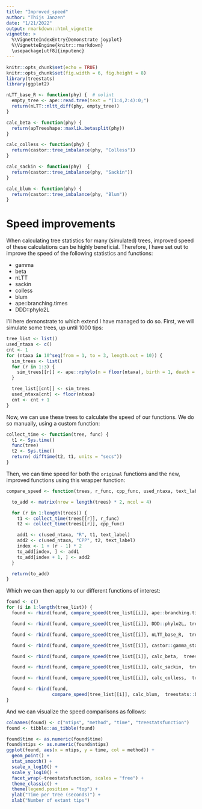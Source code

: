 ```yaml
---
title: "Improved_speed"
author: "Thijs Janzen"
date: "1/21/2022"
output: rmarkdown::html_vignette
vignette: >
  %\VignetteIndexEntry{Demonstrate joyplot}
  %\VignetteEngine{knitr::rmarkdown}
  \usepackage[utf8]{inputenc}
---
```


```r
knitr::opts_chunk$set(echo = TRUE)
knitr::opts_chunk$set(fig.width = 6, fig.height = 8)
library(treestats)
library(ggplot2)

nLTT_base_R <- function(phy) {  # nolint
  empty_tree <- ape::read.tree(text = "(1:4,2:4):0;")
  return(nLTT::nltt_diff(phy, empty_tree))
}

calc_beta <- function(phy) {
  return(apTreeshape::maxlik.betasplit(phy))
}

calc_colless <- function(phy) {
  return(castor::tree_imbalance(phy, "Colless"))
}

calc_sackin <- function(phy)  {
  return(castor::tree_imbalance(phy, "Sackin"))
}

calc_blum <- function(phy) {
  return(castor::tree_imbalance(phy, "Blum"))
}
```

# Speed improvements

When calculating tree statistics for many (simulated) trees, improved speed of
these calculations can be highly beneficial. Therefore, I have set out to 
improve the speed of the following statistics and functions:

* gamma
* beta
* nLTT
* sackin
* colless
* blum
* ape::branching.times
* DDD::phylo2L

I'll here demonstrate to which extend I have managed to do so. First, we will
simulate some trees, up until 1000 tips:

```r
tree_list <- list()
used_ntaxa <- c()
cnt <- 1
for (ntaxa in 10^seq(from = 1, to = 3, length.out = 10)) {
  sim_trees <- list()
  for (r in 1:3) {
    sim_trees[[r]] <- ape::rphylo(n = floor(ntaxa), birth = 1, death = 0)
  }

  tree_list[[cnt]] <- sim_trees
  used_ntaxa[cnt] <- floor(ntaxa)
  cnt <- cnt + 1
}
```

Now, we can use these trees to calculate the speed of our functions. We do so
manually, using a custom function:
```r
collect_time <- function(tree, func) {
  t1 <- Sys.time()
  func(tree)
  t2 <- Sys.time()
  return( difftime(t2, t1, units = "secs"))
}
```

Then, we can time speed for both the `original`  functions and the new, improved
functions using this wrapper function:
```r
compare_speed <- function(trees, r_func, cpp_func, used_ntaxa, text_label) {

  to_add <- matrix(nrow = length(trees) * 2, ncol = 4)

  for (r in 1:length(trees)) {
    t1 <- collect_time(trees[[r]], r_func)
    t2 <- collect_time(trees[[r]], cpp_func)

    add1 <- c(used_ntaxa, "R", t1, text_label)
    add2 <- c(used_ntaxa, "CPP", t2, text_label)
    index <- 1 + (r - 1) * 2
    to_add[index, ] <- add1
    to_add[index + 1, ] <- add2
  }

  return(to_add)
}
```

Which we can then apply to our different functions of interest:
```r
found <- c()
for (i in 1:length(tree_list)) {
  found <- rbind(found, compare_speed(tree_list[[i]], ape::branching.times, treestats::branching_times, used_ntaxa[i], "branching_times") )

  found <- rbind(found, compare_speed(tree_list[[i]], DDD::phylo2L, treestats::phylo_to_l, used_ntaxa[i], "phylo_to_l"))

  found <- rbind(found, compare_speed(tree_list[[i]], nLTT_base_R,  treestats::nLTT_base, used_ntaxa[i], "nLTT"))

  found <- rbind(found, compare_speed(tree_list[[i]], castor::gamma_statistic,  treestats::gamma_statistic, used_ntaxa[i], "gamma"))

  found <- rbind(found, compare_speed(tree_list[[i]], calc_beta,  treestats::beta_statistic, used_ntaxa[i], "beta"))

  found <- rbind(found, compare_speed(tree_list[[i]], calc_sackin,  treestats::sackin, used_ntaxa[i], "sackin"))

  found <- rbind(found, compare_speed(tree_list[[i]], calc_colless,  treestats::colless, used_ntaxa[i], "colless"))

  found <- rbind(found, 
                 compare_speed(tree_list[[i]], calc_blum,  treestats::blum, used_ntaxa[i], "blum"))
}

```

And we can visualize the speed comparisons as follows:

```r
colnames(found) <- c("ntips", "method", "time", "treestatsfunction")
found <- tibble::as_tibble(found)

found$time <- as.numeric(found$time)
found$ntips <- as.numeric(found$ntips)
ggplot(found, aes(x = ntips, y = time, col = method)) +
  geom_point() +
  stat_smooth() +
  scale_x_log10() +
  scale_y_log10() +
  facet_wrap(~treestatsfunction, scales = "free") +
  theme_classic() +
  theme(legend.position = "top") +
  ylab("Time per tree (seconds)") +
  xlab("Number of extant tips")
```
